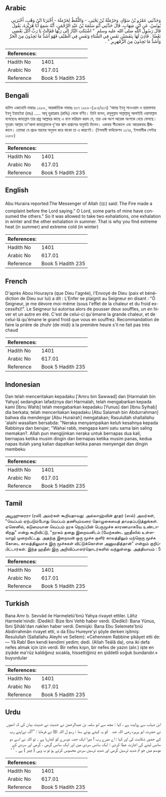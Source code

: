 ## Arabic


<div dir="rtl" lang="ar" style={{fontSize:'larger',backgroundColor:'#f8f9fa',padding:20}}>
وَحَدَّثَنِي عَمْرُو بْنُ سَوَّادٍ، وَحَرْمَلَةُ بْنُ يَحْيَى، - وَاللَّفْظُ لِحَرْمَلَةَ - أَخْبَرَنَا ابْنُ وَهْبٍ، أَخْبَرَنِي يُونُسُ، عَنِ ابْنِ شِهَابٍ، قَالَ حَدَّثَنِي أَبُو سَلَمَةَ بْنُ عَبْدِ الرَّحْمَنِ، أَنَّهُ سَمِعَ أَبَا هُرَيْرَةَ، يَقُولُ قَالَ رَسُولُ اللَّهِ صلى الله عليه وسلم ‏ "‏ اشْتَكَتِ النَّارُ إِلَى رَبِّهَا فَقَالَتْ يَا رَبِّ أَكَلَ بَعْضِي بَعْضًا ‏.‏ فَأَذِنَ لَهَا بِنَفَسَيْنِ نَفَسٍ فِي الشِّتَاءِ وَنَفَسٍ فِي الصَّيْفِ فَهُوَ أَشَدُّ مَا تَجِدُونَ مِنَ الْحَرِّ وَأَشَدُّ مَا تَجِدُونَ مِنَ الزَّمْهَرِيرِ ‏"‏ ‏.‏
</div>
<div style={{backgroundColor:'#f8f9fa',padding:20, marginBottom: 10}}><table> <thead> <tr> <th>References:</th> <th></th> </tr> </thead> <tbody><tr><td>Hadith No</td><td>1401</td></tr><tr><td>Arabic No</td><td>617.01</td></tr><tr><td>Reference</td><td>Book 5 Hadith 235</td></tr></tbody></table></div>

## Bengali


<div dir="ltr" lang="bn" style={{fontSize:'larger',backgroundColor:'#f8f9fa',padding:20}}>
হাদিস একাডেমি নাম্বারঃ ১২৮৮, আন্তর্জাতিক নাম্বারঃ ৬১৭ ১২৮৮-(১৮৫/৬১৭) 'আমর ইবনু সাওওয়াদ ও হারমালাহ ইবনু ইয়াহইয়া (রহঃ) ..... আবূ হুরায়রাহ (রাযিঃ) থেকে বর্ণিত। তিনি বলেন, রসূলুল্লাহ সাল্লাল্লাহু আলাইহি ওয়াসাল্লাম বলেছেনঃ জাহান্নাম তার প্রভু আল্লাহর কাছে এ বলে ফরিয়াদ করল যে, তার এক অংশ আরেক অংশকে খেয়ে ফেলছে। সুতরাং আল্লাহ তা'আলা জাহান্নামকে দু'বার শ্বাস প্রশ্বাসের অনুমতি দিলেন। একবার শীতকালে এবং আরেকবার গ্রীষ্মকালে। তোমরা যে প্রচণ্ড গরমের অনুভব করে থাকো তা এ কারণেই। (ইসলামী ফাউন্ডেশন ১২৭৫, ইসলামীক সেন্টার ১২৮৮)
</div>
<div style={{backgroundColor:'#f8f9fa',padding:20, marginBottom: 10}}><table> <thead> <tr> <th>References:</th> <th></th> </tr> </thead> <tbody><tr><td>Hadith No</td><td>1401</td></tr><tr><td>Arabic No</td><td>617.01</td></tr><tr><td>Reference</td><td>Book 5 Hadith 235</td></tr></tbody></table></div>

## English


<div dir="ltr" lang="en" style={{fontSize:'larger',backgroundColor:'#f8f9fa',padding:20}}>
Abu Huraira reported:The Messenger of Allah (ﷺ) said: The Fire made a complaint before the Lord saying." O Lord, some parts of mine have consumed the others." So it was allowed to take two exhalations, one exhalation in winter and the other exhalation in summer. That is why you find extreme heat (in summer) and extreme cold (in winter)
</div>
<div style={{backgroundColor:'#f8f9fa',padding:20, marginBottom: 10}}><table> <thead> <tr> <th>References:</th> <th></th> </tr> </thead> <tbody><tr><td>Hadith No</td><td>1401</td></tr><tr><td>Arabic No</td><td>617.01</td></tr><tr><td>Reference</td><td>Book 5 Hadith 235</td></tr></tbody></table></div>

## French


<div dir="ltr" lang="fr" style={{fontSize:'larger',backgroundColor:'#f8f9fa',padding:20}}>
D'après Abou Hourayra (que Dieu l'agrée), l'Envoyé de Dieu (paix et bénédiction de Dieu sur lui) a dit : L'Enfer se plaignit au Seigneur en disant : "Ô Seigneur, je me dévore moi-même (sous l'effet de la chaleur et du froid excessifs)!". Le Seigneur lui autorisa alors de pousser deux souffles, un en hiver et un autre en été. C'est de celui-ci qu'émane la grande chaleur, et de celui-là qu'émane le grand froid que vous en souffrez. Recommandation de faire la prière de zhuhr (de midi) à la première heure s'il ne fait pas très chaud
</div>
<div style={{backgroundColor:'#f8f9fa',padding:20, marginBottom: 10}}><table> <thead> <tr> <th>References:</th> <th></th> </tr> </thead> <tbody><tr><td>Hadith No</td><td>1401</td></tr><tr><td>Arabic No</td><td>617.01</td></tr><tr><td>Reference</td><td>Book 5 Hadith 235</td></tr></tbody></table></div>

## Indonesian


<div dir="ltr" lang="id" style={{fontSize:'larger',backgroundColor:'#f8f9fa',padding:20}}>
Dan telah menceritakan kepadaku ['Amru bin Sawwad] dan [Harmalah bin Yahya] sedangkan lafadznya dari Harmalah, telah mengabarkan kepada kami [Ibnu Wahb] telah mengabarkan kepadaku [Yunus] dari [Ibnu Syihab] dia berkata; telah menceritakan kepadaku [Abu Salamah bin Abdurrahman] bahwa dia mendengar [Abu Hurairah] mengatakan; Rasulullah shallallahu 'alaihi wasallam bersabda: "Neraka menyampaikan keluh kesahnya kepada Rabbinya dan berujar; "Wahai rabb, mengapa kami satu sama lain saling memakan?. Allah pun mengijinkan neraka untuk bernapas dua kali, bernapas ketika musim dingin dan bernapas ketika musim panas, kedua napas itulah yang kalian dapatkan ketika panas menyengat dan dingin membeku
</div>
<div style={{backgroundColor:'#f8f9fa',padding:20, marginBottom: 10}}><table> <thead> <tr> <th>References:</th> <th></th> </tr> </thead> <tbody><tr><td>Hadith No</td><td>1401</td></tr><tr><td>Arabic No</td><td>617.01</td></tr><tr><td>Reference</td><td>Book 5 Hadith 235</td></tr></tbody></table></div>

## Tamil


<div dir="ltr" lang="ta" style={{fontSize:'larger',backgroundColor:'#f8f9fa',padding:20}}>
அபூஹுரைரா (ரலி) அவர்கள் கூறியதாவது: அல்லாஹ்வின் தூதர் (ஸல்) அவர்கள், "வெப்பம் ஏற்படும்போது வெப்பம் தணியும்வரை தொழுகையைத் தாமதப்படுத்துங்கள். ஏனெனில், கடுமையான வெப்பம் நரக நெருப்பின் பெருமூச்சு காரணமாகவே உண்டாகிறது" என்று கூறிவிட்டு, "நரகம் தனது இறைவனிடம் (மேற்கண்ட ஹதீஸில் உள்ளவாறு) முறையிட்டது. அதற்கு இறைவன் ஒரு மூச்சு குளிர் காலத்திலும் மற்றொரு மூச்சு கோடை காலத்திலுமாக இரு மூச்சுகள் விட்டுக்கொள்ள அனுமதித்தான்" என்றும் குறிப்பிட்டார்கள். இந்த ஹதீஸ் இரு அறிவிப்பாளர்தொடர்களில் வந்துள்ளது. அத்தியாயம் : 5
</div>
<div style={{backgroundColor:'#f8f9fa',padding:20, marginBottom: 10}}><table> <thead> <tr> <th>References:</th> <th></th> </tr> </thead> <tbody><tr><td>Hadith No</td><td>1401</td></tr><tr><td>Arabic No</td><td>617.01</td></tr><tr><td>Reference</td><td>Book 5 Hadith 235</td></tr></tbody></table></div>

## Turkish


<div dir="ltr" lang="tr" style={{fontSize:'larger',backgroundColor:'#f8f9fa',padding:20}}>
Bana Amr b. Sevvâd ile Harmeletü'bnü Yahya rivayet ettiler. Lâfız Harmele'nindir. (Dediki): Bize İbni Vehb haber verdi. (Dediki): Bana Yûnus, İbni Şihâb'dan naklen haber verdi. Demişki: Bana Ebu Selemete'bnü Abdirrahmân rivayet etti, o da Ebu Hureyre'yi şöyle derken işitmiş: Resulullah (Sallallahu Aleyhi ve Sellem): «Cehennem Rabbine şikâyet etti de: — Yâ Rab! Ben kendi kendimi yedim; dedi. (Allah Teâlâ da), ona iki defa nefes almak için izin verdi. Bir nefes kışın, bir nefes de yazın (alır.) işte en ziyâde ma'rûz kaldığınız sıcakla, hissettiğiniz en şiddetli soğuk bundandır.» buyurdular
</div>
<div style={{backgroundColor:'#f8f9fa',padding:20, marginBottom: 10}}><table> <thead> <tr> <th>References:</th> <th></th> </tr> </thead> <tbody><tr><td>Hadith No</td><td>1401</td></tr><tr><td>Arabic No</td><td>617.01</td></tr><tr><td>Reference</td><td>Book 5 Hadith 235</td></tr></tbody></table></div>

## Urdu


<div dir="rtl" lang="ur" style={{fontSize:'larger',backgroundColor:'#f8f9fa',padding:20}}>
ابن شہاب سے روایت ہے ، کہا : مجھ سے ابو سلمہ بن عبدالرحمن نے حدیث نے حدیث بیان کی کہ انھوں نے حضرت ابو ہریرہ ‌رضی ‌اللہ ‌عنہ ‌ ‌ کو یہ کہتے ہوئے سنا : رسو ل اللہ ﷺ نے فرمایا : ’’آگ نےاپنے رب کے حضور شکایت کی اور کہا : اے میرے رب ! میرا ایک حصہ دوسرے کو کھارہا ہے ۔ تو اللہ نے اسے دو سانس لینے کی اجازت عطا کردی : ایک سانس سردی میں اور ایک سانس گرمی ، گرمی اور سردی کے موسم میں جو تم شدید ترسین گرمی اور شدید ترسین سردی محسوس کرتے ہو تو یہ وہی ( چیز ) ہے ۔ ‘ ‘
</div>
<div style={{backgroundColor:'#f8f9fa',padding:20, marginBottom: 10}}><table> <thead> <tr> <th>References:</th> <th></th> </tr> </thead> <tbody><tr><td>Hadith No</td><td>1401</td></tr><tr><td>Arabic No</td><td>617.01</td></tr><tr><td>Reference</td><td>Book 5 Hadith 235</td></tr></tbody></table></div>